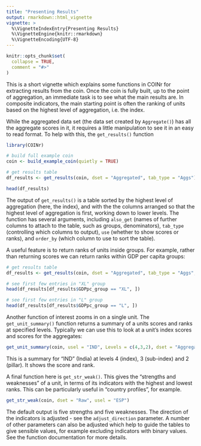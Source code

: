 ```yaml
---
title: "Presenting Results"
output: rmarkdown::html_vignette
vignette: >
  %\VignetteIndexEntry{Presenting Results}
  %\VignetteEngine{knitr::rmarkdown}
  %\VignetteEncoding{UTF-8}
---
```


```r
knitr::opts_chunk$set(
  collapse = TRUE,
  comment = "#>"
)
```

This is a short vignette which explains some functions in COINr for extracting results from the coin. Once the coin is fully built, up to the point of aggregation, an immediate task is to see what the main results are. In composite indicators, the main starting point is often the ranking of units based on the highest level of aggregation, i.e. the index.

While the aggregated data set (the data set created by `Aggregate()`) has all the aggregate scores in it, it requires a little manipulation to see it in an easy to read format. To help with this, the `get_results()` function

```r
library(COINr)

# build full example coin
coin <- build_example_coin(quietly = TRUE)

# get results table
df_results <- get_results(coin, dset = "Aggregated", tab_type = "Aggs")

head(df_results)
```

The output of `get_results()` is a table sorted by the highest level of aggregation (here, the index), and with the the columns arranged so that the highest level of aggregation is first, working down to lower levels. The function has several arguments, including `also_get` (names of further columns to attach to the table, such as groups, denominators), `tab_type` (controlling which columns to output), `use` (whether to show scores or ranks), and `order_by` (which column to use to sort the table).

A useful feature is to return ranks of units inside groups. For example, rather than returning scores we can return ranks within GDP per capita groups:

```r
# get results table
df_results <- get_results(coin, dset = "Aggregated", tab_type = "Aggs", use_group = "GDPpc_group", use = "groupranks")

# see first few entries in "XL" group
head(df_results[df_results$GDPpc_group == "XL", ])
```

```r
# see first few entries in "L" group
head(df_results[df_results$GDPpc_group == "L", ])
```

Another function of interest zooms in on a single unit. The `get_unit_summary()` function returns a summary of a units scores and ranks at specified levels. Typically we can use this to look at a unit's index scores and scores for the aggregates:

```r
get_unit_summary(coin, usel = "IND", Levels = c(4,3,2), dset = "Aggregated")
```

This is a summary for "IND" (India) at levels 4 (index), 3 (sub-index) and 2 (pillar). It shows the score and rank.

A final function here is `get_str_weak()`. This gives the "strengths and weaknesses" of a unit, in terms of its indicators with the highest and lowest ranks. This can be particularly useful in "country profiles", for example.

```r
get_str_weak(coin, dset = "Raw", usel = "ESP")
```

The default output is five strengths and five weaknesses. The direction of the indicators is adjusted - see the `adjust_direction` parameter. A number of other parameters can also be adjusted which help to guide the tables to give sensible values, for example excluding indicators with binary values. See the function documentation for more details.
